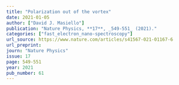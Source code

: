 ```yaml
---
title: "Polarization out of the vortex"
date: 2021-01-05
author: ["David J. Masiello"]
publication: "Nature Physics, **17**, _549-551_ (2021)."
categories: ["fast_electron_nano-spectroscopy"]
url_source: https://www.nature.com/articles/s41567-021-01167-6
url_preprint: 
journ: "Nature Physics"
issue: 17
page: 549-551
year: 2021
pub_number: 61
---
```

